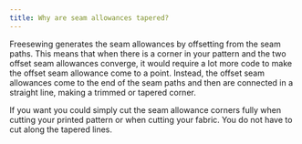 ```yaml
---
title: Why are seam allowances tapered?
---
```


Freesewing generates the seam allowances by offsetting from the seam paths. This means that when there is a corner in your pattern and the two offset seam allowances converge, it would require a lot more code to make the offset seam allowance come to a point. Instead, the offset seam allowances come to the end of the seam paths and then are connected in a straight line, making a trimmed or tapered corner.

If you want you could simply cut the seam allowance corners fully when cutting your printed pattern or when cutting your fabric. You do not have to cut along the tapered lines.
